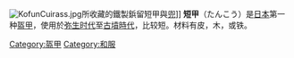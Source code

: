 {{unreferenced|time=2014-09-30T04:38:26+00:00}}
[[File:KofunCuirass.jpg|thumb]]所收藏的鐵製鋲留短甲與[[兜|兜]]]]{{japanese|japanese=短甲|kana=たんこう|romaji=Tankō}}
'''短甲'''（たんこう）是[[日本|日本]]第一种[[盔甲|盔甲]]，使用於[[弥生时代|弥生时代]]至[[古墳時代|古墳時代]]，比较短。材料有皮，木，或铁。

{{盔甲类型}}

{{Weapon-stub}}

[[Category:盔甲|Category:盔甲]]
[[Category:和服|Category:和服]]